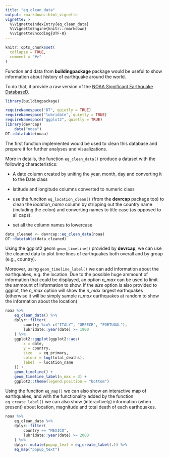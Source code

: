 ---
title: "eq_clean_data"
output: rmarkdown::html_vignette
vignette: >
  %\VignetteIndexEntry{eq_clean_data}
  %\VignetteEngine{knitr::rmarkdown}
  %\VignetteEncoding{UTF-8}
---

```{r, include = FALSE}
knitr::opts_chunk$set(
  collapse = TRUE,
  comment = "#>"
)
```
Function and data from **buildingpackage** package would be useful to show
information about history of earthquake around the world.

To do that, it provide a raw version of the
[NOAA Significant Earthquake DatabaseD](https://www.ngdc.noaa.gov/nndc/struts/form?t=101650&s=1&d=1).
```{r setup}
library(buildingpackage)
```
```{r}
requireNamespace("DT", quietly = TRUE)
requireNamespace("lubridate", quietly = TRUE)
requireNamespace("ggplot2", quietly = TRUE)
library(devrcap)
    data("noaa")
DT::datatable(noaa)
```

The first function implemented would be used to clean this database and
prepare it for further analyses and visualizations.

More in details, the function `eq_clean_data()` produce a dataset with
the following characteristics:

 - A date column created by uniting the year, month, day and converting
   it to the Date class

 - latitude and longitude columns converted to numeric class

 - use the funciton `eq_location_clean()` (from the **devrcap** package
   too) to clean the _location_name_ column by stripping out the country
   name (including the colon) and converting names to title case (as
   opposed to all caps).

 - set all the column names to lowercase

```{r}
data_cleaned <- devrcap::eq_clean_data(noaa) 
DT::datatable(data_cleaned)
```

Using the ggplot2 geom `geom_timeline()` provided by **devrcap**,
we can use the cleaned data to plot time lines of earthquakes
both overall and by group (e.g., country).

Moreover, using `geom_timeline_label()` we can add information about the
earthquakes, e.g. the location. Due to the possible huge ammount of 
information that could be displayed, an option _n_max_ can be used to
limit the ammount of information to show. If the _size_ option is also
provided to ggplot, the _n_max_ option will show the _n_max_ largest
earthquakes (otherwise it will be simply sample _n_max_ earthquakes at
random to show the information about the location)


```{r, fig.cap = "Time lines of earthquakes in Greece, Italy and Portugal, from 1900 to date. For each earthquake, the point size is proportional with intensity, colour gradient is proportional with total number of death."}
noaa %>%
    eq_clean_data() %>%
    dplyr::filter(
        country %in% c("ITALY", "GREECE", "PORTUGAL"),
        lubridate::year(date) >= 1900
    ) %>%
    ggplot2::ggplot(ggplot2::aes(
        x = date,
        y = country,
        size   = eq_primary,
        colour = log(total_deaths),
        label  = location_name
    )) +
    geom_timeline() +
    geom_timeline_label(n_max = 3) +
    ggplot2::theme(legend.position = "bottom")
```

Using the funciton `eq_map()` we can also show an interactive map of earthquakes, and with the functionality added by the function `eq_create_label()` we can also show (interactively) information (when
present) about location, magnitude and total death of each earthquakes.

```{r}
noaa %>%
    eq_clean_data %>%
    dplyr::filter(
        country == "MEXICO",
        lubridate::year(date) >= 2000
    ) %>%
    dplyr::mutate(popup_text = eq_create_label(.)) %>%
    eq_map("popup_text")
```
